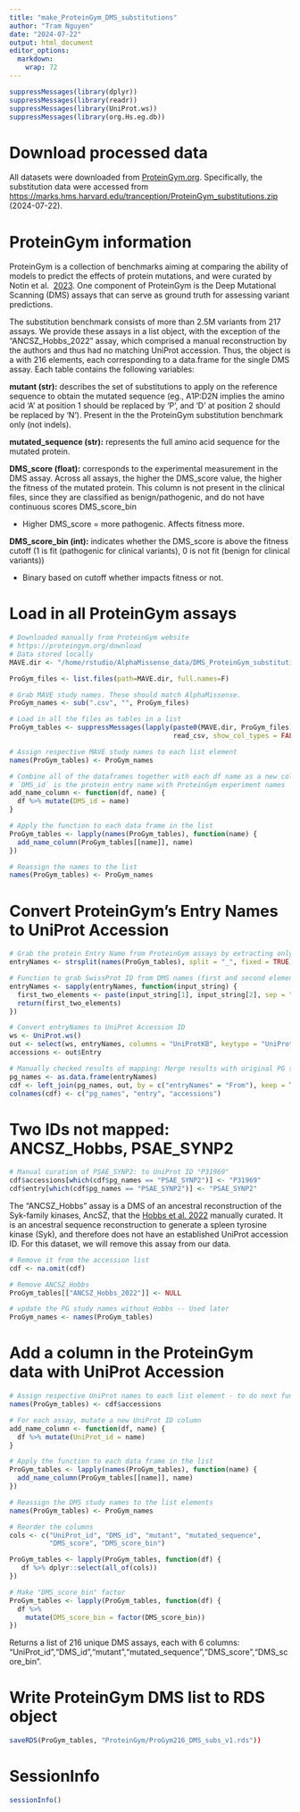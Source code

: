 ```yaml
---
title: "make_ProteinGym_DMS_substitutions"
author: "Tram Nguyen"
date: "2024-07-22"
output: html_document
editor_options: 
  markdown: 
    wrap: 72
---
```


```r
suppressMessages(library(dplyr))
suppressMessages(library(readr))
suppressMessages(library(UniProt.ws))
suppressMessages(library(org.Hs.eg.db))
```

# Download processed data

All datasets were downloaded from
[ProteinGym.org](%22ProteinGym.org%22). Specifically, the substitution
data were accessed from
<https://marks.hms.harvard.edu/tranception/ProteinGym_substitutions.zip>
(2024-07-22).


# ProteinGym information

ProteinGym is a collection of benchmarks aiming at comparing the ability
of models to predict the effects of protein mutations, and were curated by 
Notin et al. 
[2023](https://www.biorxiv.org/content/10.1101/2023.12.07.570727v1.full). 
One component of ProteinGym is the Deep Mutational Scanning (DMS) assays that 
can serve as ground truth for assessing variant predictions.

The substitution benchmark consists of more than 2.5M variants from 217 assays.
We provide these assays in a list object, with the exception of the 
"ANCSZ_Hobbs_2022" assay, which comprised a manual reconstruction by the authors 
and thus had no matching UniProt accession. Thus, the object is a with 216 
elements, each corresponding to a data.frame for the single DMS assay. Each 
table contains the following variables:

**mutant (str):** describes the set of substitutions to apply on the
reference sequence to obtain the mutated sequence (eg., A1P:D2N implies
the amino acid 'A' at position 1 should be replaced by 'P', and 'D' at
position 2 should be replaced by 'N'). Present in the the ProteinGym
substitution benchmark only (not indels).

**mutated_sequence (str):** represents the full amino acid sequence for
the mutated protein.

**DMS_score (float):** corresponds to the experimental measurement in
the DMS assay. Across all assays, the higher the DMS_score value, the
higher the fitness of the mutated protein. This column is not present in
the clinical files, since they are classified as benign/pathogenic, and
do not have continuous scores DMS_score_bin

-   Higher DMS_score = more pathogenic. Affects fitness more.

**DMS_score_bin (int):** indicates whether the DMS_score is above the fitness cutoff
(1 is fit (pathogenic for clinical variants), 0 is not fit (benign for
clinical variants))

-   Binary based on cutoff whether impacts fitness or not.


# Load in all ProteinGym assays

```r
# Downloaded manually from ProteinGym website 
# https://proteingym.org/download
# Data stored locally
MAVE.dir <- "/home/rstudio/AlphaMissense_data/DMS_ProteinGym_substitutions/"

ProGym_files <- list.files(path=MAVE.dir, full.names=F)

# Grab MAVE study names. These should match AlphaMissense.
ProGym_names <- sub(".csv", "", ProGym_files) 

# Load in all the files as tables in a list
ProGym_tables <- suppressMessages(lapply(paste0(MAVE.dir, ProGym_files), 
                                         read_csv, show_col_types = FALSE))

# Assign respective MAVE study names to each list element
names(ProGym_tables) <- ProGym_names

# Combine all of the dataframes together with each df name as a new column:
# `DMS_id` is the protein entry name with ProteinGym experiment names
add_name_column <- function(df, name) {
  df %>% mutate(DMS_id = name)
}

# Apply the function to each data frame in the list
ProGym_tables <- lapply(names(ProGym_tables), function(name) {
  add_name_column(ProGym_tables[[name]], name)
})

# Reassign the names to the list
names(ProGym_tables) <- ProGym_names
```

# Convert ProteinGym's Entry Names to UniProt Accession

```r
# Grab the protein Entry Name from ProteinGym assays by extracting only the 
entryNames <- strsplit(names(ProGym_tables), split = "_", fixed = TRUE)

# Function to grab SwissProt ID from DMS names (first and second elements)
entryNames <- sapply(entryNames, function(input_string) {
  first_two_elements <- paste(input_string[1], input_string[2], sep = "_")
  return(first_two_elements)
})

# Convert entryNames to UniProt Accession ID
ws <- UniProt.ws()
out <- select(ws, entryNames, columns = "UniProtKB", keytype = "UniProtKB")
accessions <- out$Entry

# Manually checked results of mapping: Merge results with original PG studies
pg_names <- as.data.frame(entryNames)
cdf <- left_join(pg_names, out, by = c("entryNames" = "From"), keep = TRUE)
colnames(cdf) <- c("pg_names", "entry", "accessions")
```

# Two IDs not mapped: ANCSZ_Hobbs, PSAE_SYNP2

```r
# Manual curation of PSAE_SYNP2: to UniProt ID "P31969"
cdf$accessions[which(cdf$pg_names == "PSAE_SYNP2")] <- "P31969"
cdf$entry[which(cdf$pg_names == "PSAE_SYNP2")] <- "PSAE_SYNP2"
```

The "ANCSZ_Hobbs" assay is a DMS of an ancestral reconstruction of the
Syk-family kinases, AncSZ, that the [Hobbs et al.
2022](https://www.ncbi.nlm.nih.gov/pmc/articles/PMC9601881/) manually
curated. It is an ancestral sequence reconstruction to generate a spleen
tyrosine kinase (Syk), and therefore does not have an established
UniProt accession ID. For this dataset, we will remove this assay from
our data.

```r
# Remove it from the accession list
cdf <- na.omit(cdf)

# Remove ANCSZ_Hobbs
ProGym_tables[["ANCSZ_Hobbs_2022"]] <- NULL

# update the PG study names without Hobbs -- Used later
ProGym_names <- names(ProGym_tables)
```

# Add a column in the ProteinGym data with UniProt Accession

```r
# Assign respective UniProt names to each list element - to do next function
names(ProGym_tables) <- cdf$accessions

# For each assay, mutate a new UniProt ID column
add_name_column <- function(df, name) {
  df %>% mutate(UniProt_id = name)
}

# Apply the function to each data frame in the list
ProGym_tables <- lapply(names(ProGym_tables), function(name) {
  add_name_column(ProGym_tables[[name]], name)
})

# Reassign the DMS study names to the list elements
names(ProGym_tables) <- ProGym_names
```

```r
# Reorder the columns
cols <- c("UniProt_id", "DMS_id", "mutant", "mutated_sequence", 
          "DMS_score", "DMS_score_bin")

ProGym_tables <- lapply(ProGym_tables, function(df) {
   df %>% dplyr::select(all_of(cols))
})

# Make "DMS_score_bin" factor
ProGym_tables <- lapply(ProGym_tables, function(df) {
  df %>%
    mutate(DMS_score_bin = factor(DMS_score_bin))
})
```

Returns a list of 216 unique DMS assays, each with 6 columns:
"UniProt_id","DMS_id","mutant","mutated_sequence","DMS_score","DMS_score_bin".


# Write ProteinGym DMS list to RDS object

```r
saveRDS(ProGym_tables, "ProteinGym/ProGym216_DMS_subs_v1.rds"))
```

# SessionInfo

```r
sessionInfo()
```
